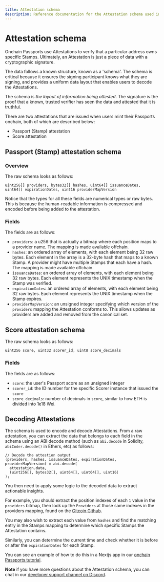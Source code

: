 ```yaml
---
title: Attestation schema
description: Reference documentation for the Attestation schema used in Passport's smart contract stack.
---
```


# Attestation schema

Onchain Passports use Attestations to verify that a particular address owns specific Stamps.
Ultimately, an Attestation is just a piece of data with a cryptographic signature. 

The data follows a known structure, known as a 'schema'. The  schema is critical because it ensures the signing participant
knows what they are signing, and provides a uniform data layout that enables users to decode the Attestations.

The schema is *the layout of information being attested*. 
The signature is the proof that a known, trusted verifier has seen the data and attested that it is truthful.

There are two attestations that are issued when users mint their Passports onchain, both of which are described below:
* Passport (Stamp) attestation
* Score attestation

## Passport (Stamp) attestation schema

### Overview

The raw schema looks as follows:

```
uint256[] providers, bytes32[] hashes, uint64[] issuanceDates, uint64[] expirationDates, uint16 providerMapVersion
```

Notice that the types for all these fields are numerical types or raw bytes. 
This is because the human-readable information is compressed and encoded before being added to the attestation.

### Fields

The fields are as follows:

- `providers`: a u256 that is actually a bitmap where each position maps to a provider name. The mapping is made available offchain.
- `hashes`: an ordered array of elements, with each element being 32 raw bytes. Each element in the array is a 32-byte hash that maps to a known Stamp. A provider might have multiple Stamps that each have a hash. The mapping is made available offchain.
- `issuanceDates`: an ordered array of elements, with each element being 32 raw bytes. Each element represents the UNIX timestamp when the Stamp was verified.
- `expirationDates`: an ordered array of elements, with each element being 32 raw bytes. Each element represents the UNIX timestamp when the Stamp expires.
- `providerMapVersion`: an unsigned integer specifying which version of the `providers` mapping the Attestation conforms to. This allows updates as providers are added and removed from the canonical set.


## Score attestation schema

The raw schema looks as follows:

```
uint256 score, uint32 scorer_id, uint8 score_decimals
```

### Fields

The fields are as follows:

- `score`: the user's Passport score as an unsigned integer
- `scorer_id`: the ID number for the specific Scorer instance that issued the `score`
- `score_decimals`: number of decimals in `score`, similar to how ETH is divided into 1e18 Wei. 

## Decoding Attestations

The schema is used to encode and decode Attestations. 
From a raw attestation, you can extract the data that belongs to each field in the schema using an ABI decode method (such as `abi.decode` in Solidity, `abiCoder.decode()` in Ethers, etc) as follows:

```
// Decode the attestion output
(providers, hashes, issuanceDates, expirationDates, providerMapVersion) = abi.decode(
  attestation.data,
  (uint256[], bytes32[], uint64[], uint64[], uint16)
);
```

You then need to apply some logic to the decoded data to extract actionable insights.

For example, you should extract the position indexes of each `1` value in the `providers` bitmap, then look up the `Providers` at those same indexes in the providers mapping, found on the [Gitcoin Github](https://github.com/gitcoinco/eas-proxy/blob/main/deployments/providerBitMapInfo.json).

You may also wish to extract each value from `hashes` and find the matching entry in the Stamps mapping to determine which specific Stamps the Attestation contains.

Similarly, you can determine the current time and check whether it is before or after the `expirationDates` for each Stamp.

You can see an example of how to do this in a Nextjs app in our [onchain Passports tutorial](./tutorials/integrating-onchain-stamp-data).

**Note** if you have more questions about the Attestation schema, you can chat in our [developer support channel on Discord](https://discord.com/channels/562828676480237578/986222591096279040).
